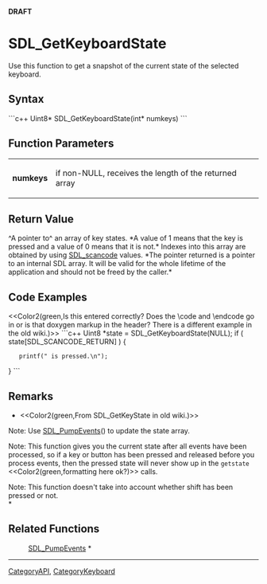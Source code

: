 <!-- pragma section-numbers off -->
<!-- pragma disable-camelcase -->
'''DRAFT'''

= SDL_GetKeyboardState =
Use this function to get a snapshot of the current state of the selected keyboard.


== Syntax ==
```c++
Uint8* SDL_GetKeyboardState(int* numkeys)
```

== Function Parameters ==
{|
|'''numkeys'''
|if non-NULL, receives the length of the returned array
|}

== Return Value ==
^A pointer to^ an array of key states. *A value of 1 means that the key is pressed and a value of 0 means that it is not.*  Indexes into this array are obtained by using [[SDL_scancode]] values.  *The pointer returned is a pointer to an internal SDL array. It will be valid for the whole lifetime of the application and should not be freed by the caller.*

== Code Examples ==
<<Color2(green,Is this entered correctly? Does the \code and \endcode go in or is that doxygen markup in the header?  There is a different example in the old wiki.)>>
```c++
Uint8 *state = SDL_GetKeyboardState(NULL);
if ( state[SDL_SCANCODE_RETURN] ) {
    printf("<RETURN> is pressed.\n");
}
```

== Remarks ==
*<<Color2(green,From SDL_GetKeyState in old wiki.)>><br/>
Note: Use [[SDL_PumpEvents]]() to update the state array.

Note: This function gives you the current state after all events have been processed, so if a key or button has been pressed and released before you process events, then the pressed state will never show up in the <code>getstate</code> <<Color2(green,formatting here ok?)>> calls.

Note: This function doesn't take into account whether shift has been pressed or not. <br/>*

== Related Functions ==
:[[SDL_PumpEvents]] *

----
[[CategoryAPI]], [[CategoryKeyboard]]
